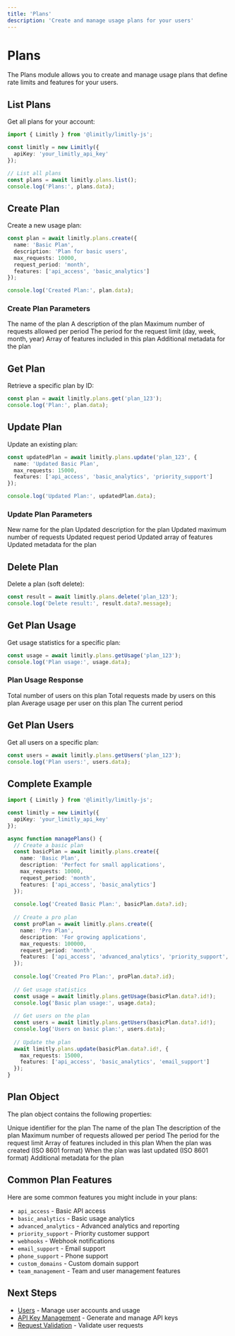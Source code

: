 ```yaml
---
title: 'Plans'
description: 'Create and manage usage plans for your users'
---
```


# Plans

The Plans module allows you to create and manage usage plans that define rate limits and features for your users.

## List Plans

Get all plans for your account:

```typescript
import { Limitly } from '@limitly/limitly-js';

const limitly = new Limitly({
  apiKey: 'your_limitly_api_key'
});

// List all plans
const plans = await limitly.plans.list();
console.log('Plans:', plans.data);
```

## Create Plan

Create a new usage plan:

```typescript
const plan = await limitly.plans.create({
  name: 'Basic Plan',
  description: 'Plan for basic users',
  max_requests: 10000,
  request_period: 'month',
  features: ['api_access', 'basic_analytics']
});

console.log('Created Plan:', plan.data);
```

### Create Plan Parameters

<ParamField body="name" type="string" required>
  The name of the plan
</ParamField>

<ParamField body="description" type="string">
  A description of the plan
</ParamField>

<ParamField body="max_requests" type="number" required>
  Maximum number of requests allowed per period
</ParamField>

<ParamField body="request_period" type="string" required>
  The period for the request limit (day, week, month, year)
</ParamField>

<ParamField body="features" type="array">
  Array of features included in this plan
</ParamField>

<ParamField body="metadata" type="object">
  Additional metadata for the plan
</ParamField>

## Get Plan

Retrieve a specific plan by ID:

```typescript
const plan = await limitly.plans.get('plan_123');
console.log('Plan:', plan.data);
```

## Update Plan

Update an existing plan:

```typescript
const updatedPlan = await limitly.plans.update('plan_123', {
  name: 'Updated Basic Plan',
  max_requests: 15000,
  features: ['api_access', 'basic_analytics', 'priority_support']
});

console.log('Updated Plan:', updatedPlan.data);
```

### Update Plan Parameters

<ParamField body="name" type="string">
  New name for the plan
</ParamField>

<ParamField body="description" type="string">
  Updated description for the plan
</ParamField>

<ParamField body="max_requests" type="number">
  Updated maximum number of requests
</ParamField>

<ParamField body="request_period" type="string">
  Updated request period
</ParamField>

<ParamField body="features" type="array">
  Updated array of features
</ParamField>

<ParamField body="metadata" type="object">
  Updated metadata for the plan
</ParamField>

## Delete Plan

Delete a plan (soft delete):

```typescript
const result = await limitly.plans.delete('plan_123');
console.log('Delete result:', result.data?.message);
```

## Get Plan Usage

Get usage statistics for a specific plan:

```typescript
const usage = await limitly.plans.getUsage('plan_123');
console.log('Plan usage:', usage.data);
```

### Plan Usage Response

<ParamField body="total_users" type="number">
  Total number of users on this plan
</ParamField>

<ParamField body="total_requests" type="number">
  Total requests made by users on this plan
</ParamField>

<ParamField body="average_usage" type="number">
  Average usage per user on this plan
</ParamField>

<ParamField body="period" type="string">
  The current period
</ParamField>

## Get Plan Users

Get all users on a specific plan:

```typescript
const users = await limitly.plans.getUsers('plan_123');
console.log('Plan users:', users.data);
```

## Complete Example

```typescript
import { Limitly } from '@limitly/limitly-js';

const limitly = new Limitly({
  apiKey: 'your_limitly_api_key'
});

async function managePlans() {
  // Create a basic plan
  const basicPlan = await limitly.plans.create({
    name: 'Basic Plan',
    description: 'Perfect for small applications',
    max_requests: 10000,
    request_period: 'month',
    features: ['api_access', 'basic_analytics']
  });
  
  console.log('Created Basic Plan:', basicPlan.data?.id);
  
  // Create a pro plan
  const proPlan = await limitly.plans.create({
    name: 'Pro Plan',
    description: 'For growing applications',
    max_requests: 100000,
    request_period: 'month',
    features: ['api_access', 'advanced_analytics', 'priority_support', 'webhooks']
  });
  
  console.log('Created Pro Plan:', proPlan.data?.id);
  
  // Get usage statistics
  const usage = await limitly.plans.getUsage(basicPlan.data?.id!);
  console.log('Basic plan usage:', usage.data);
  
  // Get users on the plan
  const users = await limitly.plans.getUsers(basicPlan.data?.id!);
  console.log('Users on basic plan:', users.data);
  
  // Update the plan
  await limitly.plans.update(basicPlan.data?.id!, {
    max_requests: 15000,
    features: ['api_access', 'basic_analytics', 'email_support']
  });
}
```

## Plan Object

The plan object contains the following properties:

<ParamField body="id" type="string">
  Unique identifier for the plan
</ParamField>

<ParamField body="name" type="string">
  The name of the plan
</ParamField>

<ParamField body="description" type="string">
  The description of the plan
</ParamField>

<ParamField body="max_requests" type="number">
  Maximum number of requests allowed per period
</ParamField>

<ParamField body="request_period" type="string">
  The period for the request limit
</ParamField>

<ParamField body="features" type="array">
  Array of features included in this plan
</ParamField>

<ParamField body="created_at" type="string">
  When the plan was created (ISO 8601 format)
</ParamField>

<ParamField body="updated_at" type="string">
  When the plan was last updated (ISO 8601 format)
</ParamField>

<ParamField body="metadata" type="object">
  Additional metadata for the plan
</ParamField>

## Common Plan Features

Here are some common features you might include in your plans:

- `api_access` - Basic API access
- `basic_analytics` - Basic usage analytics
- `advanced_analytics` - Advanced analytics and reporting
- `priority_support` - Priority customer support
- `webhooks` - Webhook notifications
- `email_support` - Email support
- `phone_support` - Phone support
- `custom_domains` - Custom domain support
- `team_management` - Team and user management features

## Next Steps

- [Users](/sdk/users) - Manage user accounts and usage
- [API Key Management](/sdk/api-keys) - Generate and manage API keys
- [Request Validation](/sdk/validation) - Validate user requests 
